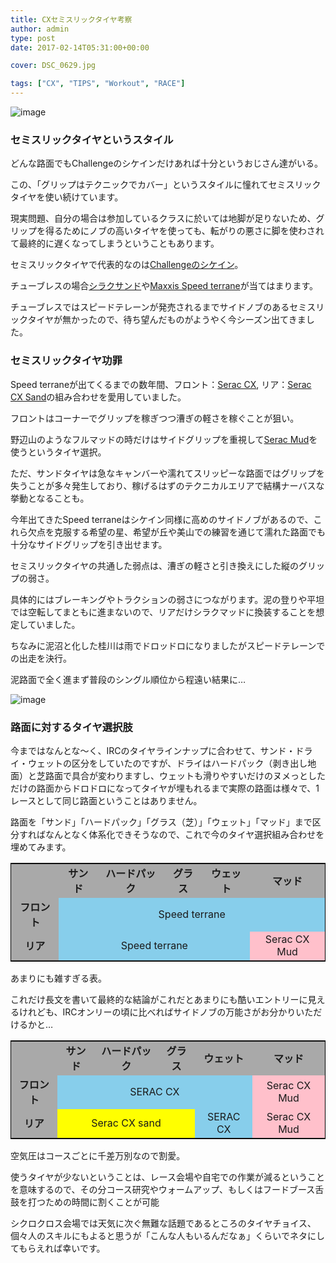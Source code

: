---
title: CXセミスリックタイヤ考察
author: admin
type: post
date: 2017-02-14T05:31:00+00:00

cover: DSC_0629.jpg

tags: ["CX", "TIPS", "Workout", "RACE"]
---

![image](./DSC_0629.jpg)

### セミスリックタイヤというスタイル

どんな路面でもChallengeのシケインだけあれば十分というおじさん達がいる。

この、「グリップはテクニックでカバー」というスタイルに憧れてセミスリックタイヤを使い続けています。

現実問題、自分の場合は参加しているクラスに於いては地脚が足りないため、グリップを得るためにノブの高いタイヤを使っても、転がりの悪さに脚を使わされて最終的に遅くなってしまうということもあります。

セミスリックタイヤで代表的なのは<a href="http://amzn.to/2lfp3BA" target="_blank">Challengeのシケイン</a>。

チューブレスの場合<a href="http://amzn.to/2l3TdWk" target="_blank">シラクサンド</a>や<a href="http://amzn.to/2lLjwQR" target="_blank">Maxxis Speed terrane</a>が当てはまります。

チューブレスではスピードテレーンが発売されるまでサイドノブのあるセミスリックタイヤが無かったので、待ち望んだものがようやく今シーズン出てきました。

### セミスリックタイヤ功罪

Speed terraneが出てくるまでの数年間、フロント：<a href="http://amzn.to/2kFSl94" target="_blank">Serac CX</a>, リア：<a href="http://amzn.to/2lfhsCK" target="_blank">Serac CX Sand</a>の組み合わせを愛用していました。

フロントはコーナーでグリップを稼ぎつつ漕ぎの軽さを稼ぐことが狙い。

野辺山のようなフルマッドの時だけはサイドグリップを重視して<a href="http://amzn.to/2lbyodO" target="_blank">Serac Mud</a>を使うというタイヤ選択。

ただ、サンドタイヤは急なキャンバーや濡れてスリッピーな路面ではグリップを失うことが多々発生しており、稼げるはずのテクニカルエリアで結構ナーバスな挙動となることも。

今年出てきたSpeed terraneはシケイン同様に高めのサイドノブがあるので、これら欠点を克服する希望の星、希望が丘や美山での練習を通じて濡れた路面でも十分なサイドグリップを引き出せます。

セミスリックタイヤの共通した弱点は、漕ぎの軽さと引き換えにした縦のグリップの弱さ。

具体的にはブレーキングやトラクションの弱さにつながります。泥の登りや平坦では空転してまともに進まないので、リアだけシラクマッドに換装することを想定していました。

ちなみに泥沼と化した桂川は雨でドロッドロになりましたがスピードテレーンでの出走を決行。

泥路面で全く進まず普段のシングル順位から程遠い結果に…

![image](./IMG_9411.jpg)

### 路面に対するタイヤ選択肢

今まではなんとな～く、IRCのタイヤラインナップに合わせて、サンド・ドライ・ウェットの区分をしていたのですが、ドライはハードパック（剥き出し地面）と芝路面で具合が変わりますし、ウェットも滑りやすいだけのヌメっとしただけの路面からドロドロになってタイヤが埋もれるまで実際の路面は様々で、1レースとして同じ路面ということはありません。

路面を「サンド」「ハードパック」「グラス（芝）」「ウェット」「マッド」まで区分すればなんとなく体系化できそうなので、これで今のタイヤ選択組み合わせを埋めてみます。

<table style="border: solid 1px black;">
  <tr style="background-color: darkgrey; font-weight: bold;">
    <td>
    </td>

<td style="text-align: center;">
サンド
    </td>

<td style="text-align: center;">
ハードパック
    </td>

<td style="text-align: center;">
グラス
    </td>

<td style="text-align: center;">
ウェット
    </td>

<td style="text-align: center;">
マッド
    </td>
  </tr>

  <tr>
<td style="background-color: darkgrey; font-weight: bold; text-align: center;">
フロント
    </td>

<td colspan="5" style="background-color: skyblue; text-align: center;">
Speed terrane
    </td>
  </tr>

  <tr>
<td style="background-color: darkgrey; font-weight: bold; text-align: center;">
リア
    </td>

<td colspan="4" style="background-color: skyblue; text-align: center;">
Speed terrane
    </td>

<td style="background-color: pink; text-align: center;">
Serac CX Mud
    </td>
  </tr>
</table>

あまりにも雑すぎる表。

これだけ長文を書いて最終的な結論がこれだとあまりにも酷いエントリーに見えるけれども、IRCオンリーの頃に比べればサイドノブの万能さがお分かりいただけるかと…

<table style="border: solid 1px black;">
  <tr style="background-color: darkgrey; font-weight: bold;">
    <td>
    </td>

<td style="text-align: center;">
サンド
    </td>

<td style="text-align: center;">
ハードパック
    </td>

<td style="text-align: center;">
グラス
    </td>

<td style="text-align: center;">
ウェット
    </td>

<td style="text-align: center;">
マッド
    </td>
  </tr>

  <tr>
<td style="background-color: darkgrey; font-weight: bold; text-align: center;">
フロント
    </td>

<td colspan="4" style="background-color: skyblue; text-align: center;">
SERAC CX
    </td>

<td style="background-color: pink; text-align: center;">
Serac CX Mud
    </td>
  </tr>

  <tr>
<td style="background-color: darkgrey; font-weight: bold; text-align: center;">
リア
    </td>

<td colspan="3" style="background-color: yellow; text-align: center;">
Serac CX sand
    </td>

<td colspan="1" style="background-color: skyblue; text-align: center;">
SERAC CX
    </td>

<td style="background-color: pink; text-align: center;">
Serac CX Mud
    </td>
  </tr>
</table>

空気圧はコースごとに千差万別なので割愛。

使うタイヤが少ないということは、レース会場や自宅での作業が減るということを意味するので、その分コース研究やウォームアップ、もしくはフードブース舌鼓を打つための時間に割くことが可能

シクロクロス会場では天気に次ぐ無難な話題であるところのタイヤチョイス、個々人のスキルにもよると思うが「こんな人もいるんだなぁ」くらいでネタにしてもらえれば幸いです。

<LinkBox isAmazonLink url="https://www.amazon.co.jp/dp/B079NS766M/" />
